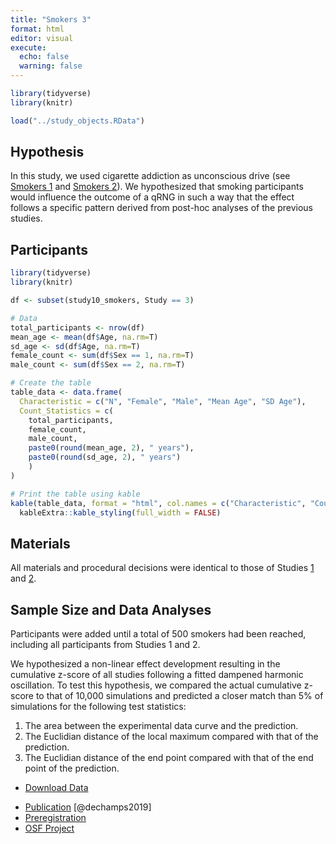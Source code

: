```yaml
---
title: "Smokers 3"
format: html
editor: visual
execute: 
  echo: false
  warning: false
---
```


```r
library(tidyverse)
library(knitr)

load("../study_objects.RData")
```

## Hypothesis

In this study, we used cigarette addiction as unconscious drive (see [Smokers 1](smokers1.html) and [Smokers 2](smokers2.html)). We hypothesized that smoking participants would influence the outcome of a qRNG in such a way that the effect follows a specific pattern derived from post-hoc analyses of the previous studies.

## Participants

```r
library(tidyverse)
library(knitr)

df <- subset(study10_smokers, Study == 3)

# Data
total_participants <- nrow(df)
mean_age <- mean(df$Age, na.rm=T)
sd_age <- sd(df$Age, na.rm=T)
female_count <- sum(df$Sex == 1, na.rm=T)
male_count <- sum(df$Sex == 2, na.rm=T)

# Create the table
table_data <- data.frame(
  Characteristic = c("N", "Female", "Male", "Mean Age", "SD Age"),
  Count_Statistics = c(
    total_participants,
    female_count,
    male_count,
    paste0(round(mean_age, 2), " years"),
    paste0(round(sd_age, 2), " years")
    )
)

# Print the table using kable
kable(table_data, format = "html", col.names = c("Characteristic", "Count/Statistic")) %>%
  kableExtra::kable_styling(full_width = FALSE)

```

## Materials

All materials and procedural decisions were identical to those of Studies [1](smokers1.html) and [2](smokers2.html).

## Sample Size and Data Analyses

Participants were added until a total of 500 smokers had been reached, including all participants from Studies 1 and 2.

We hypothesized a non-linear effect development resulting in the cumulative z-score of all studies following a fitted dampened harmonic oscillation. To test this hypothesis, we compared the actual cumulative z-score to that of 10,000 simulations and predicted a closer match than 5% of simulations for the following test statistics:

1.  The area between the experimental data curve and the prediction.
2.  The Euclidian distance of the local maximum compared with that of the prediction.
3.  The Euclidian distance of the end point compared with that of the end point of the prediction.

::: {.callout-tip title="Data" collapse="true"}
-   [Download Data](../data/smokers3.csv)
:::

::: {.callout-note title="Resources" collapse="true"}
-   [Publication](https://www.scientificexploration.org/docs/33/jse_33_3_Dechamps_Maier.pdf) [@dechamps2019]
-   [Preregistration](https://osf.io/r6z8y)
-   [OSF Project](https://osf.io/wk9es)
:::
